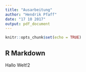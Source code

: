 ---
title: "Ausarbeitung"
author: "Hendrik Pfaff"
date: "17 10 2017"
output: pdf_document
---

```{r setup, include=FALSE}
knitr::opts_chunk$set(echo = TRUE)
```

## R Markdown
Hallo Welt!2
